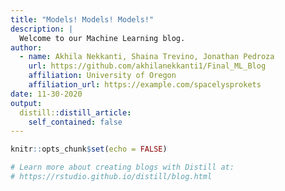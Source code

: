```yaml
---
title: "Models! Models! Models!"
description: |
  Welcome to our Machine Learning blog. 
author:
  - name: Akhila Nekkanti, Shaina Trevino, Jonathan Pedroza 
    url: https://github.com/akhilanekkanti1/Final_ML_Blog
    affiliation: University of Oregon
    affiliation_url: https://example.com/spacelysprokets
date: 11-30-2020
output:
  distill::distill_article:
    self_contained: false
---
```


```r
knitr::opts_chunk$set(echo = FALSE)

# Learn more about creating blogs with Distill at:
# https://rstudio.github.io/distill/blog.html

```



